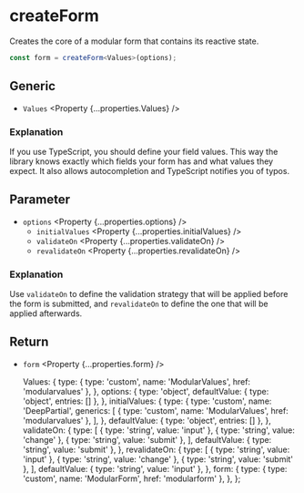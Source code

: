 
<Title>createForm | Modular Forms</Title>
<Meta
  name="description"
  content="Creates the core of a modular form that contains its reactive state."
/>

# createForm

Creates the core of a modular form that contains its reactive state.

```ts
const form = createForm<Values>(options);
```

## Generic

- `Values` <Property {...properties.Values} />

### Explanation

If you use TypeScript, you should define your field values. This way the library knows exactly which fields your form has and what values they expect. It also allows autocompletion and TypeScript notifies you of typos.

## Parameter

- `options` <Property {...properties.options} />
  - `initialValues` <Property {...properties.initialValues} />
  - `validateOn` <Property {...properties.validateOn} />
  - `revalidateOn` <Property {...properties.revalidateOn} />

### Explanation

Use `validateOn` to define the validation strategy that will be applied before the form is submitted, and `revalidateOn` to define the one that will be applied afterwards.

## Return

- `form` <Property {...properties.form} />

  Values: {
    type: { type: 'custom', name: 'ModularValues', href: 'modularvalues' },
  },
  options: {
    type: 'object',
    defaultValue: { type: 'object', entries: [] },
  },
  initialValues: {
    type: {
      type: 'custom',
      name: 'DeepPartial',
      generics: [
        { type: 'custom', name: 'ModularValues', href: 'modularvalues' },
      ],
    },
    defaultValue: { type: 'object', entries: [] },
  },
  validateOn: {
    type: [
      { type: 'string', value: 'input' },
      { type: 'string', value: 'change' },
      { type: 'string', value: 'submit' },
    ],
    defaultValue: { type: 'string', value: 'submit' },
  },
  revalidateOn: {
    type: [
      { type: 'string', value: 'input' },
      { type: 'string', value: 'change' },
      { type: 'string', value: 'submit' },
    ],
    defaultValue: { type: 'string', value: 'input' },
  },
  form: {
    type: { type: 'custom', name: 'ModularForm', href: 'modularform' },
  },
};
